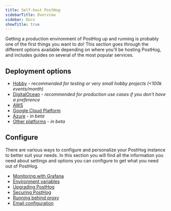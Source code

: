 ```yaml
---
title: Self-host PostHog
sidebarTitle: Overview
sidebar: Docs
showTitle: true
---
```



Getting a production environment of PostHog up and running is probably one of the first things you want to do! This section goes through the different options available depending on where you'll be hosting PostHog, and includes guides on several of the most popular services.

<Disclaimer />

## Deployment options

-   [Hobby](/docs/self-host/deploy/hobby) - _recommended for testing or very small hobby projects (<100k events/month)_
-   [DigitalOcean](/docs/self-host/deploy/digital-ocean) - _recommended for production use cases if you don't have a preference_
-   [AWS](/docs/self-host/deploy/aws)
-   [Google Cloud Platform](/docs/self-host/deploy/gcp)
-   [Azure](/docs/self-host/deploy/azure) - _in beta_
-   [Other platforms](/docs/self-host/deploy/other) - _in beta_

## Configure

There are various ways to configure and personalize your PostHog instance to better suit your needs. In this section you will find all the information you need about settings and options you can configure to get what you need out of PostHog.

-   [Monitoring with Grafana](/docs/self-host/configure/monitoring-with-grafana)
-   [Environment variables](/docs/self-host/configure/environment-variables)
-   [Upgrading PostHog](/docs/runbook/upgrading-posthog)
-   [Securing PostHog](/docs/self-host/configure/securing-posthog)
-   [Running behind proxy](/docs/self-host/configure/running-behind-proxy)
-   [Email configuration](/docs/self-host/configure/email)
